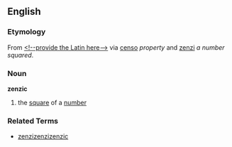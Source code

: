 == English ==
=== Etymology ===
From {{L.}} [[<!--provide the Latin here-->]] via {{It.}} [[censo]] ''property'' and {{G.}} [[zenzi]] ''a number squared''.
=== Noun ===
'''zenzic'''
# the [[square]] of a [[number]]

=== Related Terms ===
*[[zenzizenzizenzic]]